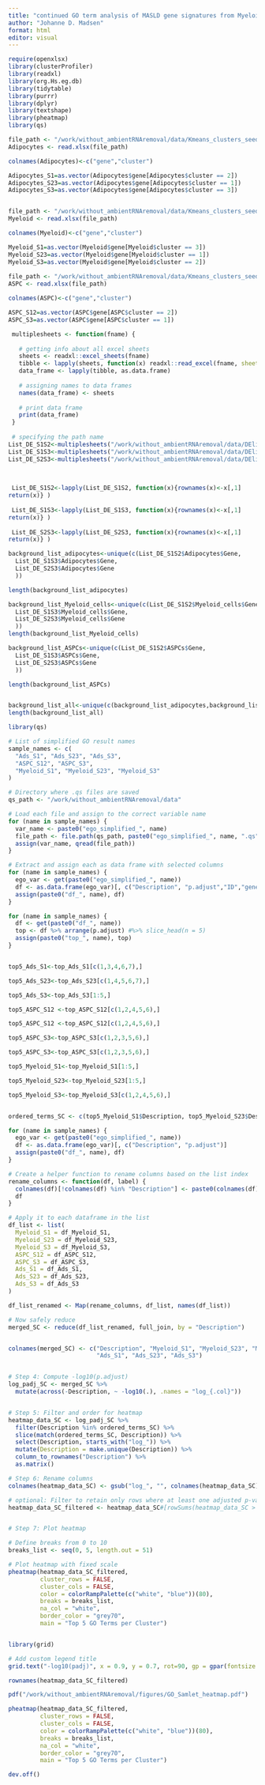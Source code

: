 ```yaml
---
title: "continued GO term analysis of MASLD gene signatures from Myeloid cells, ASPCs and Adipocytes "
author: "Johanne D. Madsen"
format: html
editor: visual
---
```


```r
require(openxlsx)
library(clusterProfiler)
library(readxl)
library(org.Hs.eg.db)
library(tidytable)
library(purrr)
library(dplyr)
library(textshape)
library(pheatmap)
library(qs)

```

```r

file_path <- "/work/without_ambientRNAremoval/data/Kmeans_clusters_seed30_p01_Adipocytes_1v1_chosen.xlsx"
Adipocytes <- read.xlsx(file_path)

colnames(Adipocytes)<-c("gene","cluster")

Adipocytes_S1=as.vector(Adipocytes$gene[Adipocytes$cluster == 2])
Adipocytes_S23=as.vector(Adipocytes$gene[Adipocytes$cluster == 1])
Adipocytes_S3=as.vector(Adipocytes$gene[Adipocytes$cluster == 3])


file_path <- "/work/without_ambientRNAremoval/data/Kmeans_clusters_seed30_p01_Myeloid_1v1_chosen.xlsx"
Myeloid <- read.xlsx(file_path)

colnames(Myeloid)<-c("gene","cluster")

Myeloid_S1=as.vector(Myeloid$gene[Myeloid$cluster == 3])
Myeloid_S23=as.vector(Myeloid$gene[Myeloid$cluster == 1])
Myeloid_S3=as.vector(Myeloid$gene[Myeloid$cluster == 2])
 
file_path <- "/work/without_ambientRNAremoval/data/Kmeans_clusters_seed600_p01_ASPCs_2clusters_1v1_chosen.xlsx"
ASPC <- read.xlsx(file_path)

colnames(ASPC)<-c("gene","cluster")

ASPC_S12=as.vector(ASPC$gene[ASPC$cluster == 2])
ASPC_S3=as.vector(ASPC$gene[ASPC$cluster == 1])


```

```r
   
 multiplesheets <- function(fname) { 
    
   # getting info about all excel sheets 
   sheets <- readxl::excel_sheets(fname) 
   tibble <- lapply(sheets, function(x) readxl::read_excel(fname, sheet = x,col_names=T)) 
   data_frame <- lapply(tibble, as.data.frame) 
     
   # assigning names to data frames 
   names(data_frame) <- sheets 
     
   # print data frame 
   print(data_frame) 
 } 
   
 # specifying the path name 
List_DE_S1S2<-multiplesheets("/work/without_ambientRNAremoval/data/DElists/List_DE_caoS1S2.xlsx")
List_DE_S1S3<-multiplesheets("/work/without_ambientRNAremoval/data/DElists/List_DE_caoS1S3.xlsx")
List_DE_S2S3<-multiplesheets("/work/without_ambientRNAremoval/data/DElists/List_DE_caoS2S3.xlsx")
 

 
 List_DE_S1S2<-lapply(List_DE_S1S2, function(x){rownames(x)<-x[,1]
return(x)} )
 
 List_DE_S1S3<-lapply(List_DE_S1S3, function(x){rownames(x)<-x[,1]
return(x)} )
 
 List_DE_S2S3<-lapply(List_DE_S2S3, function(x){rownames(x)<-x[,1]
return(x)} )
```

```r

background_list_adipocytes<-unique(c(List_DE_S1S2$Adipocytes$Gene,
  List_DE_S1S3$Adipocytes$Gene,
  List_DE_S2S3$Adipocytes$Gene
  ))

length(background_list_adipocytes)

background_list_Myeloid_cells<-unique(c(List_DE_S1S2$Myeloid_cells$Gene,
  List_DE_S1S3$Myeloid_cells$Gene,
  List_DE_S2S3$Myeloid_cells$Gene
  ))
length(background_list_Myeloid_cells)

background_list_ASPCs<-unique(c(List_DE_S1S2$ASPCs$Gene,
  List_DE_S1S3$ASPCs$Gene,
  List_DE_S2S3$ASPCs$Gene
  ))

length(background_list_ASPCs)


background_list_all<-unique(c(background_list_adipocytes,background_list_ASPCs,background_list_Myeloid_cells))
length(background_list_all)

```

```r
library(qs)

# List of simplified GO result names
sample_names <- c(
  "Ads_S1", "Ads_S23", "Ads_S3",
  "ASPC_S12", "ASPC_S3",
  "Myeloid_S1", "Myeloid_S23", "Myeloid_S3"
)

# Directory where .qs files are saved
qs_path <- "/work/without_ambientRNAremoval/data"

# Load each file and assign to the correct variable name
for (name in sample_names) {
  var_name <- paste0("ego_simplified_", name)
  file_path <- file.path(qs_path, paste0("ego_simplified_", name, ".qs"))
  assign(var_name, qread(file_path))
}


```

```r

# Extract and assign each as data frame with selected columns
for (name in sample_names) {
  ego_var <- get(paste0("ego_simplified_", name))
  df <- as.data.frame(ego_var)[, c("Description", "p.adjust","ID","geneID")]
  assign(paste0("df_", name), df)
}

for (name in sample_names) {
  df <- get(paste0("df_", name))
  top <- df %>% arrange(p.adjust) #%>% slice_head(n = 5)
  assign(paste0("top_", name), top)
}


top5_Ads_S1<-top_Ads_S1[c(1,3,4,6,7),]

top5_Ads_S23<-top_Ads_S23[c(1,4,5,6,7),]

top5_Ads_S3<-top_Ads_S3[1:5,]

top5_ASPC_S12 <-top_ASPC_S12[c(1,2,4,5,6),]

top5_ASPC_S12 <-top_ASPC_S12[c(1,2,4,5,6),]

top5_ASPC_S3<-top_ASPC_S3[c(1,2,3,5,6),]

top5_ASPC_S3<-top_ASPC_S3[c(1,2,3,5,6),]

top5_Myeloid_S1<-top_Myeloid_S1[1:5,]

top5_Myeloid_S23<-top_Myeloid_S23[1:5,]

top5_Myeloid_S3<-top_Myeloid_S3[c(1,2,4,5,6),]


ordered_terms_SC <- c(top5_Myeloid_S1$Description, top5_Myeloid_S23$Description, top5_Myeloid_S3$Description,top5_ASPC_S12$Description, top5_ASPC_S3$Description,top5_Ads_S1$Description, top5_Ads_S23$Description, top5_Ads_S3$Description)

```

```r

for (name in sample_names) {
  ego_var <- get(paste0("ego_simplified_", name))
  df <- as.data.frame(ego_var)[, c("Description", "p.adjust")]
  assign(paste0("df_", name), df)
}

# Create a helper function to rename columns based on the list index
rename_columns <- function(df, label) {
  colnames(df)[!colnames(df) %in% "Description"] <- paste0(colnames(df)[!colnames(df) %in% "Description"], "_", label)
  df
}

# Apply it to each dataframe in the list
df_list <- list(
  Myeloid_S1 = df_Myeloid_S1,
  Myeloid_S23 = df_Myeloid_S23,
  Myeloid_S3 = df_Myeloid_S3,
  ASPC_S12 = df_ASPC_S12,
  ASPC_S3 = df_ASPC_S3,  
  Ads_S1 = df_Ads_S1,
  Ads_S23 = df_Ads_S23,
  Ads_S3 = df_Ads_S3
)

df_list_renamed <- Map(rename_columns, df_list, names(df_list))

# Now safely reduce
merged_SC <- reduce(df_list_renamed, full_join, by = "Description")


colnames(merged_SC) <- c("Description", "Myeloid_S1", "Myeloid_S23", "Myeloid_S3", "ASPC_S12", "ASPC_S3",
                         "Ads_S1", "Ads_S23", "Ads_S3")


# Step 4: Compute -log10(p.adjust)
log_padj_SC <- merged_SC %>%
  mutate(across(-Description, ~ -log10(.), .names = "log_{.col}"))


# Step 5: Filter and order for heatmap
heatmap_data_SC <- log_padj_SC %>%
  filter(Description %in% ordered_terms_SC) %>%
  slice(match(ordered_terms_SC, Description)) %>%
  select(Description, starts_with("log_")) %>%
  mutate(Description = make.unique(Description)) %>%
  column_to_rownames("Description") %>%
  as.matrix()

# Step 6: Rename columns
colnames(heatmap_data_SC) <- gsub("log_", "", colnames(heatmap_data_SC))
```

```r
# optional: Filter to retain only rows where at least one adjusted p-value is < 0.1
heatmap_data_SC_filtered <- heatmap_data_SC#[rowSums(heatmap_data_SC > 1, na.rm = TRUE) > 0, ]


# Step 7: Plot heatmap

# Define breaks from 0 to 10
breaks_list <- seq(0, 5, length.out = 51)

# Plot heatmap with fixed scale
pheatmap(heatmap_data_SC_filtered,
         cluster_rows = FALSE,
         cluster_cols = FALSE,
         color = colorRampPalette(c("white", "blue"))(80),
         breaks = breaks_list,
         na_col = "white",
         border_color = "grey70",
         main = "Top 5 GO Terms per Cluster")


library(grid)

# Add custom legend title
grid.text("-log10(padj)", x = 0.9, y = 0.7, rot=90, gp = gpar(fontsize = 10))

rownames(heatmap_data_SC_filtered)

pdf("/work/without_ambientRNAremoval/figures/GO_Samlet_heatmap.pdf")

pheatmap(heatmap_data_SC_filtered,
         cluster_rows = FALSE,
         cluster_cols = FALSE,
         color = colorRampPalette(c("white", "blue"))(80),
         breaks = breaks_list,
         na_col = "white",
         border_color = "grey70",
         main = "Top 5 GO Terms per Cluster")

dev.off()
```
